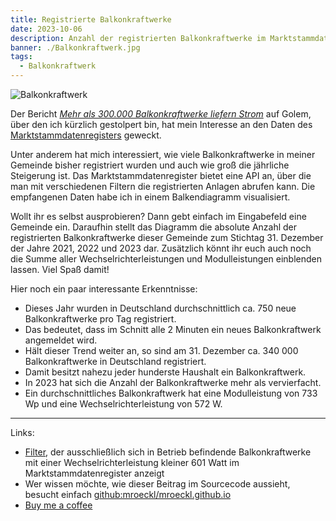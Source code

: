 ```yaml
---
title: Registrierte Balkonkraftwerke
date: 2023-10-06
description: Anzahl der registrierten Balkonkraftwerke im Marktstammdatenregister
banner: ./Balkonkraftwerk.jpg
tags:
  - Balkonkraftwerk
---
```


![Balkonkraftwerk](./Balkonkraftwerk.jpg)

Der Bericht [_Mehr als 300.000 Balkonkraftwerke liefern Strom_](https://www.golem.de/news/bundesnetzagentur-mehr-als-300-000-balkonkraftwerke-liefern-strom-2310-178186.html) auf Golem, über den ich kürzlich gestolpert bin, hat mein Interesse an den Daten des [Marktstammdatenregisters](https://www.marktstammdatenregister.de/MaStR/Einheit/Einheiten/OeffentlicheEinheitenuebersicht) geweckt.

Unter anderem hat mich interessiert, wie viele Balkonkraftwerke in meiner Gemeinde bisher registriert wurden und auch wie groß die jährliche Steigerung ist.
Das Marktstammdatenregister bietet eine API an, über die man mit verschiedenen Filtern die registrierten Anlagen abrufen kann.
Die empfangenen Daten habe ich in einem Balkendiagramm visualisiert.

Wollt ihr es selbst ausprobieren?
Dann gebt einfach im Eingabefeld eine Gemeinde ein.
Daraufhin stellt das Diagramm die absolute Anzahl der registrierten Balkonkraftwerke dieser Gemeinde zum Stichtag 31. Dezember der Jahre 2021, 2022 und 2023 dar.
Zusätzlich könnt ihr euch auch noch die Summe aller Wechselrichterleistungen und Modulleistungen einblenden lassen.
Viel Spaß damit!


<BalconysolarStats />

Hier noch ein paar interessante Erkenntnisse:

- Dieses Jahr wurden in Deutschland durchschnittlich ca. 750 neue Balkonkraftwerke pro Tag registriert.
- Das bedeutet, dass im Schnitt alle 2 Minuten ein neues Balkonkraftwerk angemeldet wird.
- Hält dieser Trend weiter an, so sind am 31. Dezember ca. 340 000 Balkonkraftwerke in Deutschland registriert.
- Damit besitzt nahezu jeder hunderste Haushalt ein Balkonkraftwerk.
- In 2023 hat sich die Anzahl der Balkonkraftwerke mehr als vervierfacht.
- Ein durchschnittliches Balkonkraftwerk hat eine Modulleistung von 733 Wp und eine Wechselrichterleistung von 572 W.

---

Links:

- [Filter](<(http://www.marktstammdatenregister.de/MaStR/Einheit/Einheiten/ErweiterteOeffentlicheEinheitenuebersicht?filter=Inbetriebnahmedatum%20der%20Einheit~lt~%2731.12.2023%27~and~Lage%20der%20Einheit~eq~%272961%27~and~Betriebs-Status~eq~%2735%27~and~Nettonennleistung%20der%20Einheit~lt~%270.601%27)>), der ausschließlich sich in Betrieb befindende Balkonkraftwerke mit einer Wechselrichterleistung kleiner 601 Watt im Marktstammdatenregister anzeigt
- Wer wissen möchte, wie dieser Beitrag im Sourcecode aussieht, besucht einfach [github:mroeckl/mroeckl.github.io](https://github.com/mroeckl/mroeckl.github.io/tree/master/content/posts/2023/10/06)
- [Buy me a coffee](https://www.buymeacoffee.com/mroeckl)

